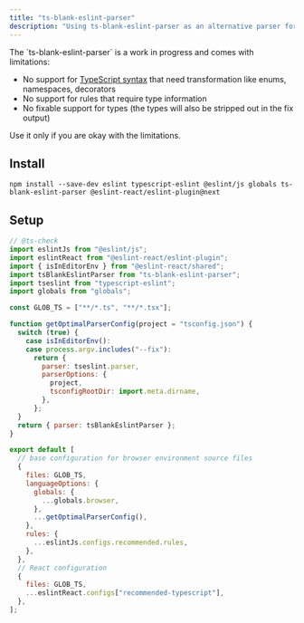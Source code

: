 ```yaml
---
title: "ts-blank-eslint-parser"
description: "Using ts-blank-eslint-parser as an alternative parser for TypeScript projects"
---
```


<Callout type="warn">
The `ts-blank-eslint-parser` is a work in progress and comes with limitations:

- No support for [TypeScript syntax](https://github.com/bloomberg/ts-blank-space/blob/main/docs/unsupported_syntax.md) that need transformation like enums, namespaces, decorators
- No support for rules that require type information
- No fixable support for types (the types will also be stripped out in the fix output)

Use it only if you are okay with the limitations.

</Callout>

## Install

```package-install copy
npm install --save-dev eslint typescript-eslint @eslint/js globals ts-blank-eslint-parser @eslint-react/eslint-plugin@next
```

## Setup

```js title="eslint.config.js"
// @ts-check
import eslintJs from "@eslint/js";
import eslintReact from "@eslint-react/eslint-plugin";
import { isInEditorEnv } from "@eslint-react/shared";
import tsBlankEslintParser from "ts-blank-eslint-parser";
import tseslint from "typescript-eslint";
import globals from "globals";

const GLOB_TS = ["**/*.ts", "**/*.tsx"];

function getOptimalParserConfig(project = "tsconfig.json") {
  switch (true) {
    case isInEditorEnv():
    case process.argv.includes("--fix"):
      return {
        parser: tseslint.parser,
        parserOptions: {
          project,
          tsconfigRootDir: import.meta.dirname,
        },
      };
  }
  return { parser: tsBlankEslintParser };
}

export default [
  // base configuration for browser environment source files
  {
    files: GLOB_TS,
    languageOptions: {
      globals: {
        ...globals.browser,
      },
      ...getOptimalParserConfig(),
    },
    rules: {
      ...eslintJs.configs.recommended.rules,
    },
  },
  // React configuration
  {
    files: GLOB_TS,
    ...eslintReact.configs["recommended-typescript"],
  },
];
```
